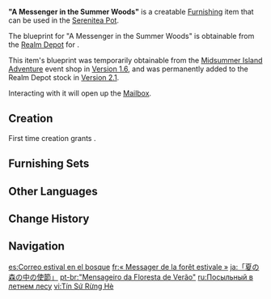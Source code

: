 {{Furnishing Infobox
|id             = 373124
|image          = Item A Messenger in the Summer Woods.png
|category       = Landscape
|subcategory    = Small Object
|quality        = 3
|adeptal_energy = 60
|load           = 35
|reduced_load   = 24
|interaction    = Mail
|description    = A mailbox with a nature-inspired design. Letters placed inside will often carry a calming woody fragrance. If left open for too long, it might attract some finches who come to enjoy the shade for a while.
|blueprint      = [[Realm Depot]]<br>[[Midsummer Island Adventure]] Event Shop
}}
'''"A Messenger in the Summer Woods"''' is a creatable [[Furnishing]] item that can be used in the [[Serenitea Pot]].

The blueprint for "A Messenger in the Summer Woods" is obtainable from the [[Realm Depot]] for {{Item|Realm Currency|24|x=160}}.

This item's blueprint was temporarily obtainable from the [[Midsummer Island Adventure]] event shop in [[Version 1.6]], and was permanently added to the Realm Depot stock in [[Version 2.1]].

Interacting with it will open up the [[Mail]]box.

==Creation==
First time creation grants {{Item|Trust|24|x=60}}.
{{Recipe
|type = Creation
|time = 14h
|Pine Wood = 4
|Birch Wood = 4
|sort = Pine Wood;Birch Wood
}}

==Furnishing Sets==
{{Craft Usage|type=Furnishing Set}}

==Other Languages==
{{Other Languages
|en      = "A Messenger in the Summer Woods"
|zhs     = 「夏日林中的信使」
|zhs_rm  = "Xià rì lín zhōng de xìnshǐ"
|zht     = 「夏日林中的信使」
|zht_rm  = "Xià rì lín zhōng de xìnshǐ"
|zh_tl   = "Messenger in the Summer Forest"
|ja      = 「夏の森の中の使節」
|ja_rm   = "Natsu no mori no naka no shisetsu"
|ja_tl   = "Messenger in the Summer Forest"
|ko      = 「여름 숲의 전령」
|ko_rm   = "Yeoreum Sup-ui Jeonryeong"
|ko_tl   = "Messenger in the Summer Forest"
|es      = Correo estival en el bosque
|es_tl   = Summer Mail in the Forest
|fr      = «&nbsp;Messager de la forêt estivale&nbsp;»
|fr_tl   = "Messenger of the Summer Forest"
|ru      = Посыльный в летнем лесу
|ru_tl   = A Messenger in the Summer Forest
|th      = ผู้ส่งสารแห่งป่าฤดูร้อน
|th_rm   = Phu song san haeng pa ridu ron
|th_tl   = Messenger of the Summer Forest
|vi      = Tín Sứ Rừng Hè
|vi_tl   = Messenger of the Summer Forest
|de      = „Bote im Sommerwald“
|de_tl   = "Messenger in the Summer Forest"
|id      = "Surat di Hutan Musim Panas"
|id_tl   = "Letter in the Summer Forest"
|pt      = "Mensageiro da Floresta de Verão"
|pt_tl   = "Messenger of the Summer Forest"
|tr      = Yaz Ormanında Bir Haberci
|tr_tl   = A Messenger in the Summer Forest
|it      = Messaggero della Foresta estiva
|it_tl   = Messenger of the Summer Forest
}}

==Change History==
{{Change History|1.6}}

==Navigation==
{{Furnishing Navbox|exterior}}

[[es:Correo estival en el bosque]]
[[fr:« Messager de la forêt estivale »]]
[[ja:「夏の森の中の使節」]]
[[pt-br:"Mensageiro da Floresta de Verão"]]
[[ru:Посыльный в летнем лесу]]
[[vi:Tín Sứ Rừng Hè]]